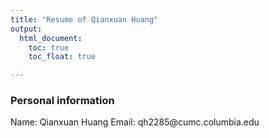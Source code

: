 ```yaml
---
title: "Resume of Qianxuan Huang"
output: 
  html_document:
    toc: true
    toc_float: true

---
```


### Personal information
Name: Qianxuan Huang
Email: qh2285@cumc.columbia.edu
